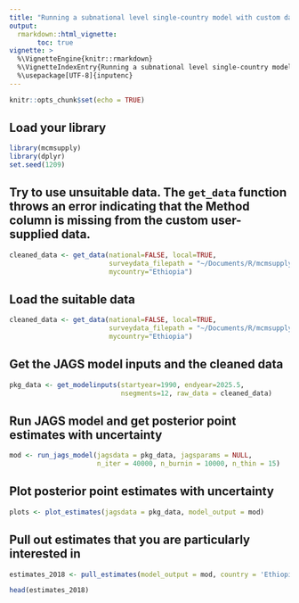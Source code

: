 ```yaml
---
title: "Running a subnational level single-country model with custom data"
output: 
  rmarkdown::html_vignette:
       toc: true
vignette: >
  %\VignetteEngine{knitr::rmarkdown}
  %\VignetteIndexEntry{Running a subnational level single-country model with custom data}
  %\usepackage[UTF-8]{inputenc}
---
```



```r
knitr::opts_chunk$set(echo = TRUE)
```


## Load your library

```r
library(mcmsupply)
library(dplyr)
set.seed(1209)
```

## Try to use unsuitable data. The `get_data` function throws an error indicating that the Method column is missing from the custom user-supplied data.

```r

cleaned_data <- get_data(national=FALSE, local=TRUE, 
                         surveydata_filepath = "~/Documents/R/mcmsupply/inst/data-raw/my_custom_subnational_data_bad.xlsx",
                         mycountry="Ethiopia")
```


## Load the suitable data 

```r

cleaned_data <- get_data(national=FALSE, local=TRUE, 
                         surveydata_filepath = "~/Documents/R/mcmsupply/inst/data-raw/my_custom_subnational_data_good.xlsx",
                         mycountry="Ethiopia")
```


## Get the JAGS model inputs and the cleaned data

```r
pkg_data <- get_modelinputs(startyear=1990, endyear=2025.5,
                            nsegments=12, raw_data = cleaned_data)

```


## Run JAGS model and get posterior point estimates with uncertainty

```r
mod <- run_jags_model(jagsdata = pkg_data, jagsparams = NULL,
                      n_iter = 40000, n_burnin = 10000, n_thin = 15)
```


## Plot posterior point estimates with uncertainty

```r
plots <- plot_estimates(jagsdata = pkg_data, model_output = mod)
```


## Pull out estimates that you are particularly interested in

```r
estimates_2018 <- pull_estimates(model_output = mod, country = 'Ethiopia', year=2018)

head(estimates_2018)
```




